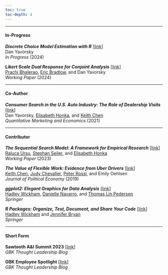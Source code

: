 ```yaml
---
toc: true
toc-depth: 4
---
```



-----

#### In-Progress

_**Discrete Choice Model Estimation with R**_ [[link](https://dcme-r.danyavorsky.com)]  
Dan Yavorsky  
*In Progress* (2024)

_**Likert Scale Dual Response for Conjoint Analysis**_ [[link](https://dyavorsky.github.io/likert_dualresponse/)]  
[Prachi Bhalerao](https://www.linkedin.com/in/prachibhalerao/){.invisilink}, 
[Eric Bradlow](https://marketing.wharton.upenn.edu/profile/ebradlow/){.invisilink}, and
Dan Yavorsky  
*Working Paper* (2024)


-----


#### Co-Author

_**Consumer Search in the U.S. Auto Industry: The Role of Dealership Visits**_ [[link](https://doi.org/10.1007/s11129-020-09229-4)]  
Dan Yavorsky, 
[Elisabeth Honka](https://www.anderson.ucla.edu/faculty-and-research/marketing/faculty/honka){.invisilink}, and 
[Keith Chen](https://www.anderson.ucla.edu/faculty/keith.chen/index.html){.invisilink}  
*Quantitative Marketing and Economics* (2021)


-----


#### Contributor

_**The Sequential Search Model: A Framework for Empirical Research**_ [[link](https://www.anderson.ucla.edu/sites/default/files/document/2023-01/UrsuSeilerHonka_Jan2023.pdf)]  
[Raluca Ursu](https://sites.google.com/a/stern.nyu.edu/rursu/){.invisilink},
[Stephan Seiler](https://www.seilerstephan.com/){.invisilink}, and
[Elisabeth Honka](https://www.anderson.ucla.edu/faculty-and-research/marketing/faculty/honka){.invisilink}  
*Working Paper* (2023)

_**The Value of Flexible Work: Evidence from Uber Drivers**_ [[link](https://doi.org/10.1086/702171)]  
[Keith Chen](https://www.anderson.ucla.edu/faculty/keith.chen/index.html){.invisilink},
[Judy Chevalier](https://faculty.som.yale.edu/judychevalier/){.invisilink}, 
[Peter Rossi](https://www.anderson.ucla.edu/faculty-and-research/marketing/faculty/rossi){.invisilink}, and
Emily Oehlsen  
*Journal of Political Economy* (2019) 

_**ggplot2: Elegant Graphics for Data Analysis**_ [[link](https://ggplot2-book.org/preface-3e.html)]  
[Hadley Wickham](https://hadley.nz/){.invisilink}, 
[Danielle Navarro](https://djnavarro.net/){.invisilink}, and 
[Thomas Lin Pedersen](https://www.data-imaginist.com/){.invisilink}  
*Springer*

_**R Packages: Organize, Test, Document, and Share Your Code**_ [[link](https://r-pkgs.org/)]  
[Hadley Wickham](https://hadley.nz/){.invisilink} and
[Jennifer Bryan](https://jennybryan.org/){.invisilink}  
*Springer*

-----


#### Short Form

**Sawtooth A&I Summit 2023** [[link](https://www.gbkcollective.com/thoughtleadership/key-learnings-sawtooth-analytics-summit)]  
*GBK Thought Leadership Blog*

**GBK Employee Spotlight** [[link](https://www.gbkcollective.com/thoughtleadership/qandadanyavorsky)]  
*GBK Thought Leadership Blog*




